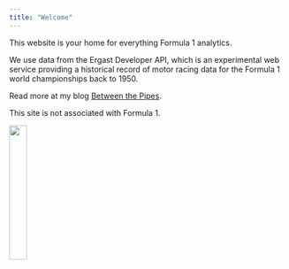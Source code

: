 ```yaml
---
title: "Welcome"
---
```

This website is your home for everything Formula 1 analytics. 

We use data from the Ergast Developer API, which is an experimental web service providing a historical record of motor racing data for the Formula 1  world championships back to 1950. 

Read more at my blog [Between the Pipes](https://betweenpipes.wordpress.com/).

This site is not associated with Formula 1. 

<img src="https://raw.githubusercontent.com/steodose/F1/master/F1_logo5.png" style="width:25%">
